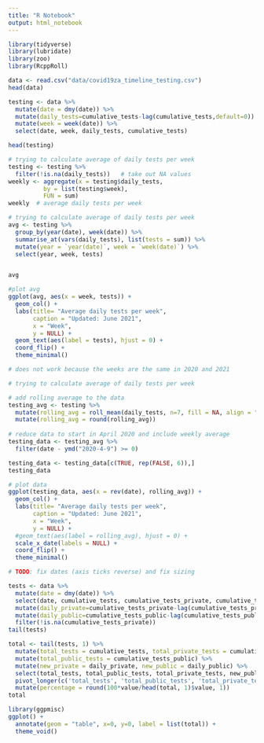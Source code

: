 ```yaml
---
title: "R Notebook"
output: html_notebook
---
```


```r
library(tidyverse)
library(lubridate)
library(zoo)
library(RcppRoll)
```

```r
data <- read.csv("data/covid19za_timeline_testing.csv")
head(data)
```
```r
testing <- data %>%
  mutate(date = dmy(date)) %>%
  mutate(daily_tests=cumulative_tests-lag(cumulative_tests,default=0)) %>%
  mutate(week = week(date)) %>%
  select(date, week, daily_tests, cumulative_tests)

head(testing)
```
```r
# trying to calculate average of daily tests per week
testing <- testing %>% 
  filter(!is.na(daily_tests))   # take out NA values
weekly <- aggregate(x = testing$daily_tests,  
          by = list(testing$week),              
          FUN = sum)
weekly  # average daily tests per week

```

```r
# trying to calculate average of daily tests per week
avg <- testing %>%
  group_by(year(date), week(date)) %>%
  summarise_at(vars(daily_tests), list(tests = sum)) %>%
  mutate(year = `year(date)`, week = `week(date)`) %>%
  select(year, week, tests)


avg

#plot avg
ggplot(avg, aes(x = week, tests)) + 
  geom_col() +
  labs(title= "Average daily tests per week",
       caption = "Updated: June 2021",
       x = "Week",
       y = NULL) +
  geom_text(aes(label = tests), hjust = 0) +
  coord_flip() +   
  theme_minimal()

# does not work because the weeks are the same in 2020 and 2021

```

```r
# trying to calculate average of daily tests per week

# add rolling average to the data
testing_avg <- testing %>%
  mutate(rolling_avg = roll_mean(daily_tests, n=7, fill = NA, align = "right")) %>%
  mutate(rolling_avg = round(rolling_avg))
  
# reduce data to start in April 2020 and include weekly average
testing_data <- testing_avg %>%
  filter(date - ymd("2020-4-9") >= 0)

testing_data <- testing_data[c(TRUE, rep(FALSE, 6)),]
testing_data
```
```r
# plot data
ggplot(testing_data, aes(x = rev(date), rolling_avg)) + 
  geom_col() +
  labs(title= "Average daily tests per week",
       caption = "Updated: June 2021",
       x = "Week",
       y = NULL) +
  #geom_text(aes(label = rolling_avg), hjust = 0) +
  scale_x_date(labels = NULL) +
  coord_flip() +  
  theme_minimal()

# TODO: fix dates (axis ticks reverse) and fix sizing
```



```r
tests <- data %>%
  mutate(date = dmy(date)) %>%
  select(date, cumulative_tests, cumulative_tests_private, cumulative_tests_public) %>%
  mutate(daily_private=cumulative_tests_private-lag(cumulative_tests_private,default=0)) %>%
  mutate(daily_public=cumulative_tests_public-lag(cumulative_tests_public,default=0)) %>%
  filter(!is.na(cumulative_tests_private))
tail(tests)
```
```r
total <- tail(tests, 1) %>%
  mutate(total_tests = cumulative_tests, total_private_tests = cumulative_tests_private) %>%
  mutate(total_public_tests = cumulative_tests_public) %>%
  mutate(new_private = daily_private, new_public = daily_public) %>%
  select(total_tests, total_public_tests, total_private_tests, new_public, new_private) %>%
  pivot_longer(c('total_tests', 'total_public_tests', 'total_private_tests', 'new_public', 'new_private')) %>%
  mutate(percentage = round(100*value/head(total, 1)$value, 1))
total
```
```r
library(ggpmisc)
ggplot() +
  annotate(geom = "table", x=0, y=0, label = list(total)) +
  theme_void()
```
               
